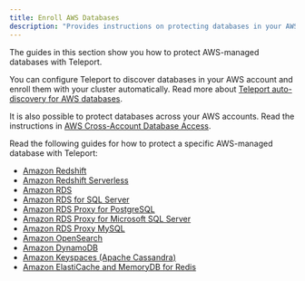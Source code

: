 ```yaml
---
title: Enroll AWS Databases
description: "Provides instructions on protecting databases in your AWS-managed infrastructure with Teleport."
---
```


The guides in this section show you how to protect AWS-managed databases with
Teleport.

You can configure Teleport to discover databases in your AWS account and enroll
them with your cluster automatically. Read more about [Teleport auto-discovery
for AWS databases](./enroll-aws-databases/aws-discovery.mdx).

It is also possible to protect databases across your AWS accounts. Read the
instructions in [AWS Cross-Account Database
Access](./enroll-aws-databases/aws-cross-account.mdx).

Read the following guides for how to protect a specific AWS-managed database
with Teleport:

- [Amazon Redshift](./enroll-aws-databases/postgres-redshift.mdx)
- [Amazon Redshift Serverless](./enroll-aws-databases/redshift-serverless.mdx)
- [Amazon RDS](./enroll-aws-databases/rds.mdx)
- [Amazon RDS for SQL Server](./enroll-aws-databases/sql-server-ad.mdx)
- [Amazon RDS Proxy for PostgreSQL](./enroll-aws-databases/rds-proxy-postgres.mdx)
- [Amazon RDS Proxy for Microsoft SQL Server](./enroll-aws-databases/rds-proxy-sqlserver.mdx)
- [Amazon RDS Proxy MySQL](./enroll-aws-databases/rds-proxy-mysql.mdx)
- [Amazon OpenSearch](./enroll-aws-databases/aws-opensearch.mdx)
- [Amazon DynamoDB](./enroll-aws-databases/aws-dynamodb.mdx)
- [Amazon Keyspaces (Apache Cassandra)](./enroll-aws-databases/aws-cassandra-keyspaces.mdx)
- [Amazon ElastiCache and MemoryDB for Redis](./enroll-aws-databases/redis-aws.mdx)

